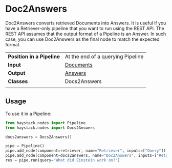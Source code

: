 # Doc2Answers

Doc2Answers converts retrieved Documents into Answers. It is useful if you have a Retriever-only pipeline that you want to run using the REST API. The REST API assumes that the output format of a Pipeline is an Answer. In such case, you can use Doc2Answers as the final node to match the expected format.

|||
|-------------|-----------------------------------------------------------------------------------------------------------------------------------------------------------------------------|
|__Position in a Pipeline__| At the end of a querying Pipeline |
|__Input__       | [Documents](/components/v1.8.0/documents-answers-labels#document)                                                                                                                                                                  |
|__Output__      | [Answers](/components/v1.8.0/documents-answers-labels#answer)                                                                                                             |
|__Classes__     | Docs2Answers                                                                                                        |
|||

## Usage

To use it in a Pipeline:

```python
from haystack.nodes import Pipeline
from haystack.nodes import Docs2Answers

docs2answers = Docs2Answers()

pipe = Pipeline()
pipe.add_node(component=retriever, name="Retriever", inputs=["Query"])
pipe.add_node(component=docs2answers, name="Doc2Answers", inputs=["Retriever"])
res = pipe.run(query="What did Einstein work on?")
```